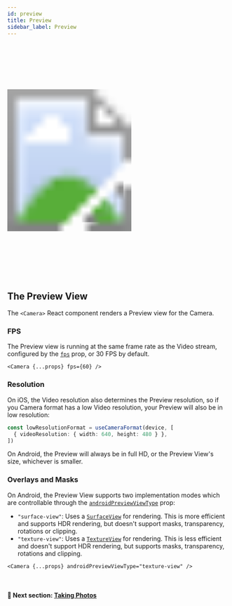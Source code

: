 ```yaml
---
id: preview
title: Preview
sidebar_label: Preview
---
```



<div class="image-container">
  <svg xmlns="http://www.w3.org/2000/svg" width="283" height="535">
    <image href={useBaseUrl("img/demo_capture.gif")} x="18" y="33" width="247" height="469" />
    <image href={useBaseUrl("img/frame.png")} width="283" height="535" />
  </svg>
</div>

## The Preview View

The `<Camera>` React component renders a Preview view for the Camera.

### FPS

The Preview view is running at the same frame rate as the Video stream, configured by the [`fps`](/docs/api/interfaces/CameraProps#fps) prop, or 30 FPS by default.

```tsx
<Camera {...props} fps={60} />
```

### Resolution

On iOS, the Video resolution also determines the Preview resolution, so if you Camera format has a low Video resolution, your Preview will also be in low resolution:

```ts
const lowResolutionFormat = useCameraFormat(device, [
  { videoResolution: { width: 640, height: 480 } },
])
```

On Android, the Preview will always be in full HD, or the Preview View's size, whichever is smaller.

### Overlays and Masks

On Android, the Preview View supports two implementation modes which are controllable through the [`androidPreviewViewType`](/docs/api/interfaces/CameraProps#androidpreviewviewtype) prop:

- `"surface-view"`: Uses a [`SurfaceView`](https://developer.android.com/reference/android/view/SurfaceView) for rendering. This is more efficient and supports HDR rendering, but doesn't support masks, transparency, rotations or clipping.
- `"texture-view"`: Uses a [`TextureView`](https://developer.android.com/reference/android/view/TextureView) for rendering. This is less efficient and doesn't support HDR rendering, but supports masks, transparency, rotations and clipping.

```tsx
<Camera {...props} androidPreviewViewType="texture-view" />
```

<br />

#### 🚀 Next section: [Taking Photos](./taking-photos)
